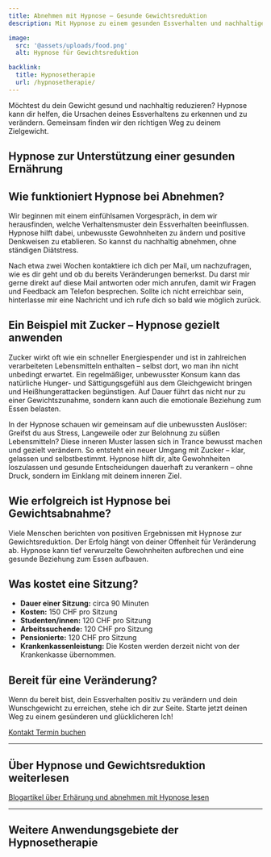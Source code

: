 ```yaml
---
title: Abnehmen mit Hypnose – Gesunde Gewichtsreduktion
description: Mit Hypnose zu einem gesunden Essverhalten und nachhaltiger Gewichtsreduktion. Hypnose hilft, tiefliegende Muster zu verändern und deine Ziele zu erreichen.

image:
  src: '@assets/uploads/food.png'
  alt: Hypnose für Gewichtsreduktion

backlink:
  title: Hypnosetherapie
  url: /hypnosetherapie/
---
```



<div class="relative">

<p>Möchtest du dein Gewicht gesund und nachhaltig reduzieren? Hypnose kann dir helfen, die Ursachen deines Essverhaltens zu erkennen und zu verändern. Gemeinsam finden wir den richtigen Weg zu deinem Zielgewicht.</p>

## Hypnose zur Unterstützung einer gesunden Ernährung
<script type="application/ld+json">
  {`
    {
      "@context": "https://schema.org",
      "@type": "VideoObject",
      "name": "Hypnose zur Unterstützung einer gesunden Ernährung",
      "description": "In diesem Video sprechen wir über das Thema Ernährung und wie sich möglicherweise ungesunde Muster in dein Leben eingeschlichen haben. Wir erklären, wie Hypnose dir helfen kann, diese Muster zu durchbrechen, Motivation zu finden und dein Durchhaltevermögen zu stärken. ",
      "uploadDate": "2025-01-02T08:00:00+08:00",
      "embedUrl": "https://www.youtube.com/embed/sLTsqWmrBPQ?rel=0&controls=1&modestbranding=1&showinfo=0&color=white&vq=hd1080",
      "thumbnailUrl": "https://img.youtube.com/vi/sLTsqWmrBPQ/maxresdefault.jpg",
      "duration": "PT1M28S"
    }
  `}
</script> 
<YouTube id="sLTsqWmrBPQ" />

## Wie funktioniert Hypnose bei Abnehmen?

Wir beginnen mit einem einfühlsamen Vorgespräch, in dem wir herausfinden, welche Verhaltensmuster dein Essverhalten beeinflussen. Hypnose hilft dabei, unbewusste Gewohnheiten zu ändern und positive Denkweisen zu etablieren. So kannst du nachhaltig abnehmen, ohne ständigen Diätstress.

Nach etwa zwei Wochen kontaktiere ich dich per Mail, um nachzufragen, wie es dir geht und ob du bereits Veränderungen bemerkst. Du darst mir gerne direkt auf diese Mail antworten oder mich anrufen, damit wir Fragen und Feedback am Telefon besprechen. Sollte ich nicht erreichbar sein, hinterlasse mir eine Nachricht und ich rufe dich so bald wie möglich zurück.

## Ein Beispiel mit Zucker – Hypnose gezielt anwenden

Zucker wirkt oft wie ein schneller Energiespender und ist in zahlreichen verarbeiteten Lebensmitteln enthalten – selbst dort, wo man ihn nicht unbedingt erwartet. Ein regelmäßiger, unbewusster Konsum kann das natürliche Hunger- und Sättigungsgefühl aus dem Gleichgewicht bringen und Heißhungerattacken begünstigen. Auf Dauer führt das nicht nur zu einer Gewichtszunahme, sondern kann auch die emotionale Beziehung zum Essen belasten.

In der Hypnose schauen wir gemeinsam auf die unbewussten Auslöser: Greifst du aus Stress, Langeweile oder zur Belohnung zu süßen Lebensmitteln? Diese inneren Muster lassen sich in Trance bewusst machen und gezielt verändern. So entsteht ein neuer Umgang mit Zucker – klar, gelassen und selbstbestimmt. Hypnose hilft dir, alte Gewohnheiten loszulassen und gesunde Entscheidungen dauerhaft zu verankern – ohne Druck, sondern im Einklang mit deinem inneren Ziel.


## Wie erfolgreich ist Hypnose bei Gewichtsabnahme?

Viele Menschen berichten von positiven Ergebnissen mit Hypnose zur Gewichtsreduktion. Der Erfolg hängt von deiner Offenheit für Veränderung ab. Hypnose kann tief verwurzelte Gewohnheiten aufbrechen und eine gesunde Beziehung zum Essen aufbauen.

## Was kostet eine Sitzung?

- **Dauer einer Sitzung:** circa 90 Minuten
- **Kosten:** 150&nbsp;CHF pro Sitzung
- **Studenten/innen:** 120&nbsp;CHF pro Sitzung
- **Arbeitssuchende:** 120&nbsp;CHF pro Sitzung
- **Pensionierte:** 120&nbsp;CHF pro Sitzung
- **Krankenkassenleistung:** Die Kosten werden derzeit nicht von der Krankenkasse übernommen.

## Bereit für eine Veränderung?

Wenn du bereit bist, dein Essverhalten positiv zu verändern und dein Wunschgewicht zu erreichen, stehe ich dir zur Seite. Starte jetzt deinen Weg zu einem gesünderen und glücklicheren Ich!

</div>

<div class="flex flex-wrap gap-4">
  <a data-umami-event="Home – Button Kontakt" href="/kontakt/" class="inline-flex items-center justify-center px-6 py-3 text-base leading-tight font-bold text-red-600 bg-transparent border border-red-600 rounded-full transition hover:bg-red-500 hover:text-red-50 no-underline" onclick="document.app.emitEvent('mouseDown', 'trigger-to-5');"> 
    <span class="">Kontakt</span>
  </a>
  <a
    data-umami-event="Open Calendly"
    href="/termin/"
    class="inline-flex no-prose items-center justify-center px-6 py-3 text-base leading-tight font-bold text-white bg-red-600 border border-red-600 rounded-full transition hover:bg-red-500 hover:text-red-50 no-underline"
  >
    <span>Termin buchen</span>
  </a>
</div>

<hr class="border-gray-400" />
<h2 class="text-balance">Über Hypnose und Gewichtsreduktion weiterlesen</h2>
<a href="/tags/ernaehrung/" class="inline-flex items-center justify-center px-6 py-3 text-base leading-tight font-bold text-red-600 bg-transparent border border-red-600 rounded-full transition hover:bg-red-500 hover:text-red-50 no-underline" onclick="document.app.emitEvent('mouseDown', 'trigger-to-5');"> 
    <span class="">Blogartikel über Erhärung und abnehmen mit Hypnose lesen</span>
</a>

<hr class="border-gray-400" />
<h2 class="text-balance">Weitere Anwendungsgebiete der Hypnosetherapie</h2>
<SubPagesTopics id="hypnotherapy" exclude="/hypnosetherapie/abnehmen/" columns={3} />

